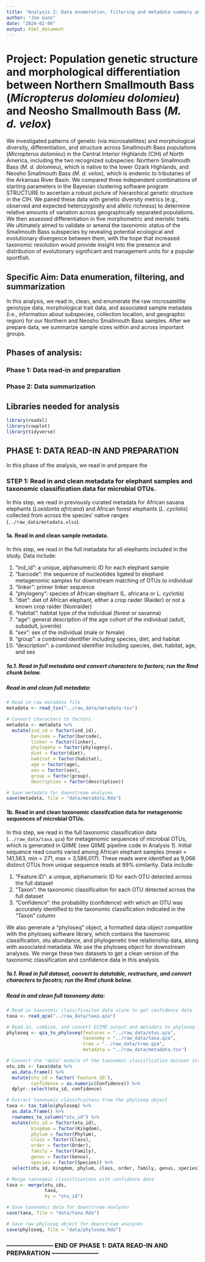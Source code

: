 ```yaml
---
title: "Analysis 2: Data enumeration, filtering and metadata summary analysis"
author: "Joe Gunn"
date: "2024-02-06"
output: html_document
---
```


# Project: Population genetic structure and morphological differentiation between Northern Smallmouth Bass (<i>Micropterus dolomieu dolomieu</i>) and Neosho Smallmouth Bass (<i>M. d. velox</i>)
We investigated patterns of genetic (via microsatellites) and morphological diversity, differentiation, and structure across Smallmouth Bass populations (<i>Micropterus dolomieu</i>) in the Central Interior Highlands (CIH) of North America, including the two recognized subspecies: Northern Smallmouth Bass (<i>M. d. dolomieu</i>), which is native to the lower Ozark Highlands, and Neosho Smallmouth Bass (<i>M. d. velox</i>), which is endemic to tributaries of the Arkansas River Basin. We compared three independent combinations of starting parameters in the Bayesian clustering software program STRUCTURE to ascertain a robust picture of hierarchical genetic structure in the CIH. We paired these data with genetic diversity metrics (e.g., observed and expected heterozygosity and allelic richness) to determine relative amounts of variation across geographically separated populations. We then assessed differentiation in five morphometric and meristic traits. We ultimately aimed to validate or amend the taxonomic status of the Smallmouth Bass subspecies by revealing potential ecological and evolutionary divergence between them, with the hope that increased taxonomic resolution would provide insight into the presence and distribution of evolutionary significant and management units for a popular sportfish.

## Specific Aim: Data enumeration, filtering, and summarization
In this analysis, we read in, clean, and enumerate the raw microsatellite genotype data, morphological trait data, and associated sample metadata (i.e., information about subspecies, collection location, and geographic region) for our Northern and Neosho Smallmouth Bass samples. After we prepare data, we summarize sample sizes within and across important groups.

## Phases of analysis:
### Phase 1: Data read-in and preparation
### Phase 2: Data summarization

## Libraries needed for analysis
```r
library(readxl)
library(cowplot)
library(tidyverse)
```

## PHASE 1: DATA READ-IN AND PREPARATION
In this phase of the analysis, we read in and prepare the

### STEP 1: Read in and clean metadata for elephant samples and taxonomic classification data for microbial OTUs.
In this step, we read in previously curated metadata for African savana elephants (<i>Loxidonta africana</i>) and African forest elephants (<i>L. cyclotis</i>) collected from across the species' native ranges (`../raw_data/metadata.xlsx`).

#### 1a. Read in and clean sample metadata.
In this step, we read in the full metadata for all elephants included in the study. Data include: 

   1. "ind_id": a unique, alphanumeric ID for each elephant sample
   2. "barcode": the sequence of nucleotides ligated to elephant metagenomic samples for downstream matching of OTUs to individual
   3. "linker": primer linker sequence
   4. "phylogeny": species of African elephant (L. africana or L. cyclotis)
   5. "diet": diet of African elephant, either a crop raider (Raider) or not a known crop raider (Nonraider)
   6. "habitat": habitat type of the individual (forest or savanna)
   7. "age": general description of the age cohort of the individual (adult, subadult, juvenile)
   8. "sex": sex of the individual (male or female)
   9. "group": a combined identifier including species, diet, and habitat
   10. "description": a combined identifier including species, diet, habitat, age, and sex

##### 1a.1. Read in full metadata and convert characters to factors; run the Rmd chunk below.

##### Read in and clean full metadata:
```r
# Read in raw metadata file
metadata <- read_tsv("../raw_data/metadata.tsv")

# Convert characters to factors
metadata <- metadata %>%
  mutate(ind_id = factor(ind_id),
         barcode = factor(barcode), 
         linker = factor(linker), 
         phylogeny = factor(phylogeny), 
         diet = factor(diet), 
         habitat = factor(habitat), 
         age = factor(age), 
         sex = factor(sex), 
         group = factor(group), 
         description = factor(description))

# Save metadata for downstream analyses
save(metadata, file = "data/metadata.Rda")
```

#### 1b. Read in and clean taxonomic classifcation data for metagenomic sequences of microbial OTUs.
In this step, we read in the full taxonomic classification data (`../raw_data/taxa.qza`) for metagenomic sequences of microbial OTUs, which is generated in QIIME (see QIIME pipeline code in Analysis 1). Initial sequence read counts varied among African elephant samples (mean = 141,563, min = 271, max = 3,586,017). These reads were identified as 9,066 distinct OTUs from unique sequence reads at 99% similarity. Data include: 

   1. "Feature.ID": a unique, alphanumeric ID for each OTU detected across the full dataset
   2. "Taxon": the taxonomic classificaiton for each OTU detected across the full dataset
   3. "Confidence": the probability (confidence) with which an OTU was accurately identified to the taxonomic classification indicated in the "Taxon" column
   
We also generate a "phyloseq" object, a formatted data object compatible with the phyloseq software library, which contains the taxonomic classificaiton, otu abundance, and phylogenetic tree relationship data, along with associated metadata. We use the phyloseq object for downstream analyses. We merge these two datasets to get a clean version of the taxonomic classification and confidence data in this analysis.

##### 1a.1. Read in full dataset, convert to datatable, restructure, and convert characters to facotrs; run the Rmd chunk below.

##### Read in and clean full taxonomy data:
```r
# Read in taxonomic classificaiton data alone to get confidence data
taxa <- read_qza("../raw_data/taxa.qza")

# Read in, combine, and convert QIIME output and metadata to phyloseq format
phyloseq <- qza_to_phyloseq(features = "../raw_data/otus.qza", 
                            taxonomy = "../raw_data/taxa.qza",  
                            tree = "../raw_data/tree.qza", 
                            metadata = "../raw_data/metadata.tsv")

# Convert the "data" module of the taxonomic classification dataset into a dataframe
otu_ids <- taxa$data %>% 
  as.data.frame() %>%
  mutate(otu_id = factor(`Feature.ID`),
         confidence = as.numeric(Confidence)) %>%
  dplyr::select(otu_id, confidence)

# Extract taxonomic classifcaitons from the phyloseq object
taxa <- tax_table(phyloseq) %>%
  as.data.frame() %>%
  rownames_to_column("otu_id") %>%
  mutate(otu_id = factor(otu_id), 
         kingdom = factor(Kingdom), 
         phylum = factor(Phylum), 
         class = factor(Class), 
         order = factor(Order), 
         family = factor(Family), 
         genus = factor(Genus), 
         species = factor(Species)) %>%
  select(otu_id, kingdom, phylum, class, order, family, genus, species)

# Merge taxonomic classifications with confidence data
taxa <- merge(otu_ids, 
              taxa, 
              by = "otu_id")

# Save taxonomic data for downstream analyses
save(taxa, file = "data/taxa.Rda")

# Save raw phyloseq object for downstream analyses
save(phyloseq, file = "data/phyloseq.Rda")
```

### ----------------------- END OF PHASE 1: DATA READ-IN AND PREPARATION ----------------------- ###